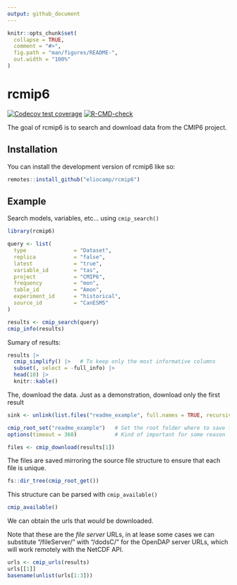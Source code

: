 ```yaml
---
output: github_document
---
```


<!-- README.md is generated from README.Rmd. Please edit that file -->

```r
knitr::opts_chunk$set(
  collapse = TRUE,
  comment = "#>",
  fig.path = "man/figures/README-",
  out.width = "100%"
)
```

# rcmip6

<!-- badges: start -->
[![Codecov test coverage](https://codecov.io/gh/eliocamp/rcmip6/branch/main/graph/badge.svg)](https://app.codecov.io/gh/eliocamp/rcmip6?branch=main)
[![R-CMD-check](https://github.com/eliocamp/rcmip6/actions/workflows/R-CMD-check.yaml/badge.svg)](https://github.com/eliocamp/rcmip6/actions/workflows/R-CMD-check.yaml)
<!-- badges: end -->

The goal of rcmip6 is to search and download data from the CMIP6 project. 

## Installation

You can install the development version of rcmip6 like so:

``` r
remotes::install_github("eliocamp/rcmip6")
```

## Example

Search models, variables, etc... using `cmip_search()`

```r
library(rcmip6)

query <- list(
  type               = "Dataset",
  replica            = "false",
  latest             = "true",
  variable_id        = "tas",
  project            = "CMIP6",
  frequency          = "mon",                          
  table_id           = "Amon",
  experiment_id      = "historical",
  source_id          = "CanESM5"
)

results <- cmip_search(query)
cmip_info(results)
```

Sumary of results:

```r
results |> 
  cmip_simplify() |>   # To keep only the most informative columns
  subset(, select = -full_info) |> 
  head(10) |> 
  knitr::kable()
```

The, download the data.
Just as a demonstration, download only the first result

```r
sink <- unlink(list.files("readme_example", full.names = TRUE, recursive = TRUE))
```

```r
cmip_root_set("readme_example")   # Set the root folder where to save files 
options(timeout = 360)            # Kind of important for some reason

files <- cmip_download(results[1])
```

The files are saved mirroring the source file structure to ensure that each file is unique. 

```r
fs::dir_tree(cmip_root_get())
```

This structure can be parsed with `cmip_available()`

```r
cmip_available()
```

We can obtain the urls that *would* be downloaded.  

Note that these are the *file server* URLs, in at lease some cases we can substitute "/fileServer/" with "/dodsC/" for the OpenDAP server URLs, which will work remotely with the NetCDF API. 

```r
urls <- cmip_urls(results)
urls[[1]]
basename(unlist(urls[1:3]))
```
